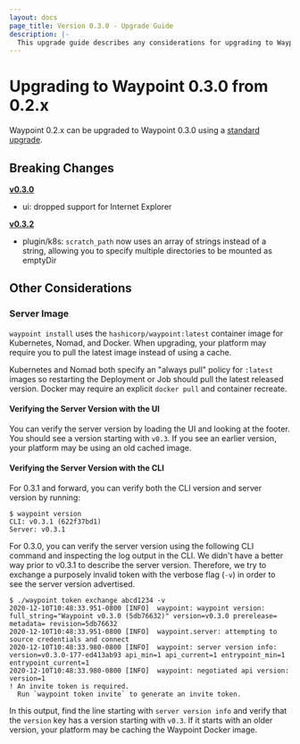 ```yaml
---
layout: docs
page_title: Version 0.3.0 - Upgrade Guide
description: |-
  This upgrade guide describes any considerations for upgrading to Waypoint 0.3.0.
---
```


# Upgrading to Waypoint 0.3.0 from 0.2.x

Waypoint 0.2.x can be upgraded to Waypoint 0.3.0 using a [standard upgrade](/docs/upgrading#standard-upgrade).

## Breaking Changes

**[v0.3.0](https://github.com/hashicorp/waypoint/releases/tag/v0.3.0)**
* ui: dropped support for Internet Explorer

**[v0.3.2](https://github.com/hashicorp/waypoint/releases/tag/v0.3.2)**
* plugin/k8s: `scratch_path` now uses an array of strings instead of a string, allowing you to specify multiple directories to be mounted as emptyDir

## Other Considerations

### Server Image

`waypoint install` uses the `hashicorp/waypoint:latest` container image for
Kubernetes, Nomad, and Docker. When upgrading, your platform may require
you to pull the latest image instead of using a cache.

Kubernetes and Nomad both specify an "always pull" policy for `:latest` images
so restarting the Deployment or Job should pull the latest released version.
Docker may require an explicit `docker pull` and container recreate.

#### Verifying the Server Version with the UI

You can verify the server version by loading the UI and looking at the footer.
You should see a version starting with `v0.3`. If you see an earlier version,
your platform may be using an old cached image.

#### Verifying the Server Version with the CLI

For 0.3.1 and forward, you can verify both the CLI version and server version by
running:
```shell-session
$ waypoint version
CLI: v0.3.1 (622f37bd1)
Server: v0.3.1
```

For 0.3.0, you can verify the server version using the following CLI command and inspecting
the log output in the CLI. We didn't have a better
way prior to v0.3.1 to describe the server version. Therefore, we
try to exchange a purposely invalid token with the verbose flag (`-v`) in order
to see the server version advertised.

```shell-session
$ ./waypoint token exchange abcd1234 -v
2020-12-10T10:48:33.951-0800 [INFO]  waypoint: waypoint version: full_string="Waypoint v0.3.0 (5db76632)" version=v0.3.0 prerelease= metadata= revision=5db76632
2020-12-10T10:48:33.951-0800 [INFO]  waypoint.server: attempting to source credentials and connect
2020-12-10T10:48:33.980-0800 [INFO]  waypoint: server version info: version=v0.3.0-177-ed413ab93 api_min=1 api_current=1 entrypoint_min=1 entrypoint_current=1
2020-12-10T10:48:33.980-0800 [INFO]  waypoint: negotiated api version: version=1
! An invite token is required.
  Run `waypoint token invite` to generate an invite token.
```

In this output, find the line starting with `server version info` and verify
that the `version` key has a version starting with `v0.3`. If it starts
with an older version, your platform may be caching the Waypoint Docker image.

